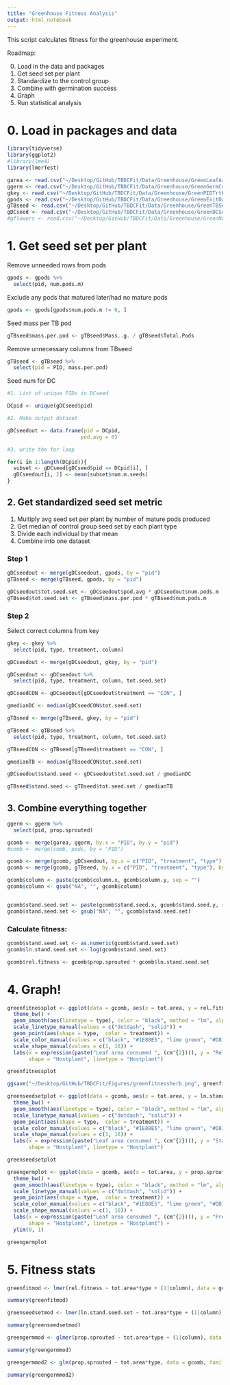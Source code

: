 ```yaml
---
title: "Greenhouse Fitness Analysis"
output: html_notebook
---
```



This script calculates fitness for the greenhouse experiment. 

Roadmap: 

0. Load in the data and packages
1. Get seed set per plant
2. Standardize to the control group
3. Combine with germination success
4. Graph
5. Run statistical analysis 

# 0. Load in packages and data

```r
library(tidyverse)
library(ggplot2)
#library(lme4)
library(lmerTest)
```


```r
garea <- read.csv("~/Desktop/GitHub/TBDCFit/Data/Greenhouse/GreenLeafArea.csv", header = TRUE)
ggerm <- read.csv("~/Desktop/GitHub/TBDCFit/Data/Greenhouse/GreenGermCollated.csv", header = TRUE)
gkey <- read.csv("~/Desktop/GitHub/TBDCFit/Data/Greenhouse/GreenPIDTrtKey.csv", header = TRUE)
gpods <- read.csv("~/Desktop/GitHub/TBDCFit/Data/Greenhouse/GreenExitData.csv", header = TRUE)
gTBseed <- read.csv("~/Desktop/GitHub/TBDCFit/Data/Greenhouse/GreenTBSeed.csv", header = TRUE)
gDCseed <- read.csv("~/Desktop/GitHub/TBDCFit/Data/Greenhouse/GreenDCSeed.csv", header = TRUE)
#gflowers <- read.csv("~/Desktop/GitHub/TBDCFit/Data/Greenhouse/GreenNumFlowers.csv", header = TRUE)
```

# 1. Get seed set per plant

Remove unneeded rows from  pods

```r
gpods <- gpods %>%
  select(pid, num.pods.m)
```

Exclude any pods that matured later/had no mature pods

```r
gpods <- gpods[gpods$num.pods.m != 0, ]
```


Seed mass per TB pod 

```r
gTBseed$mass.per.pod <- gTBseed$Mass..g. / gTBseed$Total.Pods
```

Remove unnecessary columns from TBseed

```r
gTBseed <- gTBseed %>%
  select(pid = PID, mass.per.pod)
```

Seed num for DC

```r
#1. List of unique PIDs in DCseed

DCpid <- unique(gDCseed$pid)

#2. Make output dataset

gDCseedout <- data.frame(pid = DCpid, 
                        pod.avg = 0)

#3. write the for loop 

for(i in 1:length(DCpid)){
  subset <- gDCseed[gDCseed$pid == DCpid[i], ]
  gDCseedout[i, 2] <- mean(subset$num.m.seeds)
}
```

## 2. Get standardized seed set metric

1. Multiply avg seed set per plant by number of mature pods produced
2. Get median of control group seed set by each plant type
3. Divide each individual by that mean 
4. Combine into one dataset 

### Step 1


```r
gDCseedout <- merge(gDCseedout, gpods, by = "pid")
gTBseed <- merge(gTBseed, gpods, by = "pid")

gDCseedout$tot.seed.set <- gDCseedout$pod.avg * gDCseedout$num.pods.m
gTBseed$tot.seed.set <- gTBseed$mass.per.pod * gTBseed$num.pods.m
```


### Step 2

Select correct columns from key

```r
gkey <- gkey %>%
  select(pid, type, treatment, column)
```


```r
gDCseedout <- merge(gDCseedout, gkey, by = "pid")

gDCseedout <- gDCseedout %>%
  select(pid, type, treatment, column, tot.seed.set)

gDCseedCON <- gDCseedout[gDCseedout$treatment == "CON", ]

gmedianDC <- median(gDCseedCON$tot.seed.set)

```


```r
gTBseed <- merge(gTBseed, gkey, by = "pid")

gTBseed <- gTBseed %>%
  select(pid, type, treatment, column, tot.seed.set)

gTBseedCON <- gTBseed[gTBseed$treatment == "CON", ]

gmedianTB <- median(gTBseedCON$tot.seed.set)

```


```r
gDCseedout$stand.seed <- gDCseedout$tot.seed.set / gmedianDC

gTBseed$stand.seed <- gTBseed$tot.seed.set / gmedianTB
```

## 3. Combine everything together

```r
ggerm <- ggerm %>%
  select(pid, prop.sprouted)

gcomb <- merge(garea, ggerm, by.x = "PID", by.y = "pid")
#comb <- merge(comb, pods, by = "PID")

gcomb <- merge(gcomb, gDCseedout, by.x = c("PID", "treatment", "type"), by.y = c("pid", "treatment", "type"), all.x = TRUE)
gcomb <- merge(gcomb, gTBseed, by.x = c("PID", "treatment", "type"), by.y = c("pid", "treatment", "type"), all.x = TRUE)

gcomb$column <- paste(gcomb$column.x, gcomb$column.y, sep = "")
gcomb$column <- gsub("NA", "", gcomb$column)


gcomb$stand.seed.set <- paste(gcomb$stand.seed.x, gcomb$stand.seed.y, sep = "")
gcomb$stand.seed.set <- gsub("NA", "", gcomb$stand.seed.set)
```


### Calculate fitness: 

```r
gcomb$stand.seed.set <- as.numeric(gcomb$stand.seed.set)
gcomb$ln.stand.seed.set <- log(gcomb$stand.seed.set)

gcomb$rel.fitness <- gcomb$prop.sprouted * gcomb$ln.stand.seed.set
```

# 4. Graph!

```r
greenfitnessplot <- ggplot(data = gcomb, aes(x = tot.area, y = rel.fitness)) + 
  theme_bw() + 
  geom_smooth(aes(linetype = type), color = "black", method = "lm", alpha = 0.2) + 
  scale_linetype_manual(values = c("dotdash", "solid")) + 
  geom_point(aes(shape = type,  color = treatment)) + 
  scale_color_manual(values = c("black", "#1E88E5", "lime green", "#D81B60")) + 
  scale_shape_manual(values = c(1, 16)) + 
  labs(x = expression(paste("Leaf area consumed ", (cm^{2}))), y = "Relative fitness", color = "Treatment group",
       shape = "Hostplant", linetype = "Hostplant")

greenfitnessplot

```


```r
ggsave("~/Desktop/GitHub/TBDCFit/Figures/greenfitnessherb.png", greenfitnessplot, width = 8, height = 5)
```



```r
greenseedsetplot <- ggplot(data = gcomb, aes(x = tot.area, y = ln.stand.seed.set)) + 
  theme_bw() + 
  geom_smooth(aes(linetype = type), color = "black", method = "lm", alpha = 0.2) + 
  scale_linetype_manual(values = c("dotdash", "solid")) + 
  geom_point(aes(shape = type,  color = treatment)) + 
  scale_color_manual(values = c("black", "#1E88E5", "lime green", "#D81B60")) + 
  scale_shape_manual(values = c(1, 16)) + 
  labs(x = expression(paste("Leaf area consumed ", (cm^{2}))), y = "Standardized seed set", color = "Treatment group",
       shape = "Hostplant", linetype = "Hostplant")

greenseedsetplot

```

```r
greengermplot <- ggplot(data = gcomb, aes(x = tot.area, y = prop.sprouted)) + 
  theme_bw() + 
  geom_smooth(aes(linetype = type), color = "black", method = "lm", alpha = 0.2) + 
  scale_linetype_manual(values = c("dotdash", "solid")) + 
  geom_point(aes(shape = type,  color = treatment)) + 
  scale_color_manual(values = c("black", "#1E88E5", "lime green", "#D81B60")) + 
  scale_shape_manual(values = c(1, 16)) + 
  labs(x = expression(paste("Leaf area consumed ", (cm^{2}))), y = "Proportion germinated", color = "Treatment group",
       shape = "Hostplant", linetype = "Hostplant") +
  ylim(0, 1)

greengermplot

```

# 5. Fitness stats


```r
greenfitmod <- lmer(rel.fitness ~ tot.area*type + (1|column), data = gcomb)

summary(greenfitmod)
```


```r
greenseedsetmod <- lmer(ln.stand.seed.set ~ tot.area*type + (1|column), data = gcomb)

summary(greenseedsetmod)
```


```r
greengermmod <- glmer(prop.sprouted ~ tot.area*type + (1|column), data = gcomb, family = "binomial")

summary(greengermmod)
```


```r
greengermmod2 <- glm(prop.sprouted ~ tot.area*type, data = gcomb, family = "binomial")

summary(greengermmod2)
```


